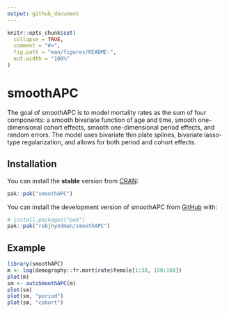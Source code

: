 ```yaml
---
output: github_document
---
```


<!-- README.md is generated from README.Rmd. Please edit that file -->

```r
knitr::opts_chunk$set(
  collapse = TRUE,
  comment = "#>",
  fig.path = "man/figures/README-",
  out.width = "100%"
)
```

# smoothAPC

<!-- badges: start -->
<!-- badges: end -->

The goal of smoothAPC is to model mortality rates as the sum of four components: a smooth bivariate function of age and time, smooth one-dimensional cohort effects, smooth one-dimensional period effects, and random errors. The model uses bivariate thin plate splines, bivariate lasso-type regularization, and allows for both period and cohort effects.

## Installation

You can install the **stable** version from
[CRAN](https://cran.r-project.org/package=smoothAPC):

```r
pak::pak("smoothAPC")
```

You can install the development version of smoothAPC from [GitHub](https://github.com/) with:

``` r
# install.packages("pak")
pak::pak("robjhyndman/smoothAPC")
```

## Example

```r
library(smoothAPC)
m <- log(demography::fr.mort$rate$female[1:30, 150:160])
plot(m)
sm <- autoSmoothAPC(m)
plot(sm)
plot(sm, "period")
plot(sm, "cohort")
```
